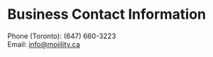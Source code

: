 
<SEO title="Contact Information"/>

# Business Contact Information

Phone (Toronto): (647) 660-3223<br />
Email: <a href="mailto:info@mojility.ca">info@mojility.ca</a>

